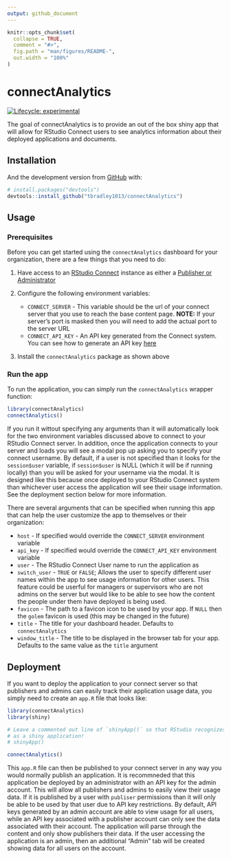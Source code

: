 ```yaml
---
output: github_document
---
```


<!-- README.md is generated from README.Rmd. Please edit that file -->

```r
knitr::opts_chunk$set(
  collapse = TRUE,
  comment = "#>",
  fig.path = "man/figures/README-",
  out.width = "100%"
)
```
# connectAnalytics

<!-- badges: start -->
[![Lifecycle: experimental](https://img.shields.io/badge/lifecycle-experimental-orange.svg)](https://www.tidyverse.org/lifecycle/#experimental)
<!-- badges: end -->

The goal of connectAnalytics is to provide an out of the box shiny app that will allow for RStudio Connect users to see analytics information about their deployed applications and documents.

## Installation

And the development version from [GitHub](https://github.com/) with:

``` r
# install.packages("devtools")
devtools::install_github("tbradley1013/connectAnalytics")
```

## Usage
### Prerequisites

Before you can get started using the `connectAnalytics` dashboard for your organization, there are a few things that you need to do:

  1. Have access to an [RStudio Connect](https://rstudio.com/products/connect/) instance as either a [Publisher or Administrator](http://pwdrstudio.water.gov/rsconnect/__docs__/admin/user-management.html#user-roles)
  2. Configure the following environment variables:
  
      * `CONNECT_SERVER` - This variable should be the url of your connect server that you use to reach the base content page. **NOTE:** If your server's port is masked then you will need to add the actual port to the server URL
      * `CONNECT_API_KEY` - An API key generated from the Connect system. You can see how to generate an API key [here](https://docs.rstudio.com/connect/user/api-keys.html)
      
  3. Install the `connectAnalytics` package as shown above
  
### Run the app

To run the application, you can simply run the `connectAnalytics` wrapper function:

```r
library(connectAnalytics)
connectAnalytics()
```

If you run it wittout specifying any arguments than it will automatically look for the two environment variables discussed above to connect to your RStudio Connect server. In addition, once the application connects to your server and loads you will see a modal pop up asking you to specify your connect username. By default, if a user is not specified than it looks for the `session$user` variable, if `session$user` is NULL (which it will be if running locally) than you will be asked for your username via the modal. It is designed like this because once deployed to your RStudio Connect system than whichever user access the application will see their usage information. See the deployment section below for more information. 

There are several arguments that can be specified when running this app that can help the user customize the app to themselves or their organization:

  * `host` - If specified would override the `CONNECT_SERVER` environment variable
  * `api_key` - If specified would override the `CONNECT_API_KEY` environment variable
  * `user` - The RStudio Connect User name to run the application as
  * `switch_user` - `TRUE` or `FALSE`; Allows the user to specify different user names within the app to see usage information for other users. This feature could be userful for managers or supervisors who are not admins on the server but would like to be able to see how the content the people under them have deployed is being used. 
  * `favicon` - The path to a favicon icon to be used by your app. If `NULL` then the `golem` favicon is used (this may be changed in the future)
  * `title` - The title for your dashboard header. Defaults to `connectAnalytics`
  * `window_title` - The title to be displayed in the browser tab for your app. Defaults to the same value as the `title` argument



## Deployment

If you want to deploy the application to your connect server so that publishers and admins can easily track their application usage data, you simply need to create an `app.R` file that looks like:

```r
library(connectAnalytics)
library(shiny)

# Leave a commented out line of `shinyApp()` so that RStudio recognizes the script
# as a shiny application!
# shinyApp()

connectAnalytics()
```

This `app.R` file can then be published to your connect server in any way you would normally publish an application. It is recommneded that this application be deployed by an administrator with an API key for the admin account. This will allow all publishers and admins to easily view their usage data. If it is published by a user with `publiser` permissions than it will only be able to be used by that user due to API key restrictions. By default, API keys generated by an admin account are able to view usage for all users, while an API key associated with a publisher account can only see the data associated with their account. The application will parse through the content and only show publishers their data. If the user accessing the application is an admin, then an additional "Admin" tab will be created showing data for all users on the account. 